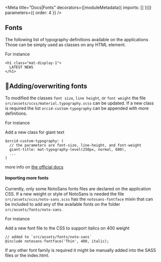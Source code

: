 
<Meta
  title="Docs|Fonts"
  decorators={[moduleMetadata({ imports: [] })]}
  parameters={{ order: 4 }}
/>

## Fonts

The following list of typography definitions available on the applications
Those can be simply used as classes on any HTML element.

<Story id="foundation-fonts--noto-sans" height="830px" />

For instance

```
<h1 class="mat-display-1">
  LATEST NEWS
</h1>
```

## 🔧Adding/overwriting fonts

To modified the classes `font size`, `line height`, or `font weight` the file `src/assets/scss/material.typography.scss` can be updated.
If a new class is required the list `orcid-custom-typography` can be appended with more definitions.

For instance

Add a new class for giant text

```
$orcid-custom-typography: (
  // the parameters are font-size, line-height, and font-weight
  giant-title: mat-typography-level(250px, normal, 600),
  ...
)
```

more info on [the official docs](https://github.com/angular/components/blob/fde980c8ad57a803c7bf6ca0d909cedccc354f06/guides/typography.md)

#### Importing more fonts

Currently, only some NotoSans fonts files are declared on the application CSS.
If a new weight or style of NotoSans is needed the file `src/assets/scss/noto-sans.scss`
has the `notosans-fontface` mixin that can be included to add any of the available fonts on the folder
`src/assets/fonts/noto-sans`.

For instance

Add a new font file to the CSS to support italics on 400 weight

```
// added to `src/assets/fonts/noto-sans`
@include notosans-fontface('Thin', 400, italic);
```

If any other font family is required it might be manually added into the SASS files or the index.html.
